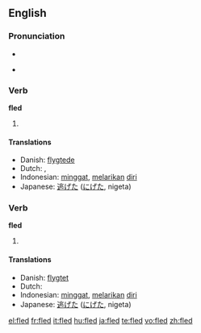 ==English==

===Pronunciation===
* {{IPA|/'flεd/}}
* {{audio|en-us-fled.ogg|Audio (US)}}
*: {{rhymes|ɛd}}

===Verb===
'''fled'''

# {{simple past of|[[flee]]}}

====Translations====
* Danish: [[flygtede]]
* Dutch: {{t-|nl|vluchtte}}, {{t-|nl|vluchtten}}
* Indonesian: [[minggat]], [[lari|melarikan]] [[diri]]
* Japanese: [[逃げた]] ([[にげた]], nigeta)

===Verb===
'''fled'''

# {{past participle of|[[flee]]}}

====Translations====
* Danish: [[flygtet]]
* Dutch: {{t+|nl|gevlucht}}
* Indonesian: [[minggat]], [[lari|melarikan]] [[diri]]
* Japanese: [[逃げた]] ([[にげた]], nigeta)

[[el:fled]]
[[fr:fled]]
[[it:fled]]
[[hu:fled]]
[[ja:fled]]
[[te:fled]]
[[vo:fled]]
[[zh:fled]]